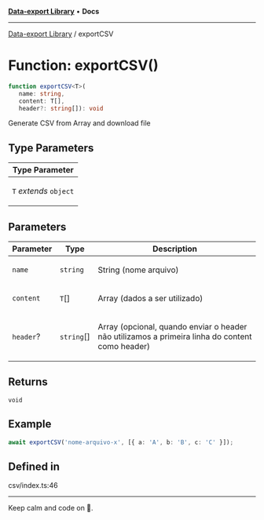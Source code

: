 
<Meta title="Libs/Data-export/functions/exportCSV" />



[**Data-export Library**](/?path=/docs/libs-data-export-overview--page) • **Docs**

***

[Data-export Library](/?path=/docs/libs-data-export-overview--page) / exportCSV

# Function: exportCSV()

```ts
function exportCSV<T>(
   name: string, 
   content: T[], 
   header?: string[]): void
```

Generate CSV from Array and download file

## Type Parameters

<table>
<thead>
<tr>
<th>Type Parameter</th>
</tr>
</thead>
<tbody>
<tr>
<td>

`T` *extends* `object`

</td>
</tr>
</tbody>
</table>

## Parameters

<table>
<thead>
<tr>
<th>Parameter</th>
<th>Type</th>
<th>Description</th>
</tr>
</thead>
<tbody>
<tr>
<td>

`name`

</td>
<td>

`string`

</td>
<td>

String (nome arquivo)

</td>
</tr>
<tr>
<td>

`content`

</td>
<td>

`T`[]

</td>
<td>

Array (dados a ser utilizado)

</td>
</tr>
<tr>
<td>

`header`?

</td>
<td>

`string`[]

</td>
<td>

Array (opcional, quando enviar o header não utilizamos a primeira linha do content como header)

</td>
</tr>
</tbody>
</table>

## Returns

`void`

## Example

```ts
await exportCSV('nome-arquivo-x', [{ a: 'A', b: 'B', c: 'C' }]);
```

## Defined in

csv/index.ts:46


***

Keep calm and code on 🤘.